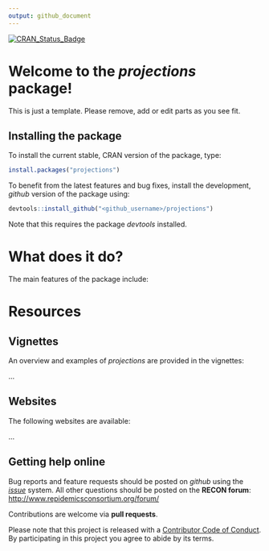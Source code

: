 ```yaml
---
output: github_document
---
```


[![CRAN_Status_Badge](http://www.r-pkg.org/badges/version/projections)](https://cran.r-project.org/package=projections)

# Welcome to the *projections* package!

This is just a template. Please remove, add or edit parts as you see fit.

## Installing the package

To install the current stable, CRAN version of the package, type:
```r
install.packages("projections")
```

To benefit from the latest features and bug fixes, install the development, *github* version of the package using:
```r
devtools::install_github("<github_username>/projections")
```

Note that this requires the package *devtools* installed.


# What does it do?

The main features of the package include:



# Resources

## Vignettes

An overview and examples of *projections* are provided in the vignettes:

...

## Websites

The following websites are available:

...

## Getting help online

Bug reports and feature requests should be posted on *github* using the [*issue*](http://github.com/reconhub/projections/issues) system. All other questions should be posted on the **RECON forum**: <br>
[http://www.repidemicsconsortium.org/forum/](http://www.repidemicsconsortium.org/forum/)

Contributions are welcome via **pull requests**.

Please note that this project is released with a [Contributor Code of Conduct](CONDUCT.md). By participating in this project you agree to abide by its terms.


